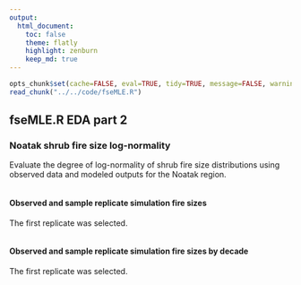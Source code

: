 ```yaml
---
output:
  html_document:
    toc: false
    theme: flatly
    highlight: zenburn
    keep_md: true
---
```


```r
opts_chunk$set(cache=FALSE, eval=TRUE, tidy=TRUE, message=FALSE, warning=FALSE, fig.height=9, fig.width=13.5)
read_chunk("../../code/fseMLE.R")
```

##
##
## fseMLE.R EDA part 2
### Noatak shrub fire size log-normality

Evaluate the degree of log-normality of shrub fire size distributions using observed data and modeled outputs for the Noatak region.

```r
```

#### Observed and sample replicate simulation fire sizes

The first replicate was selected.

```r
```

#### Observed and sample replicate simulation fire sizes by decade

The first replicate was selected.

```r
```

```r
```

```r
```
